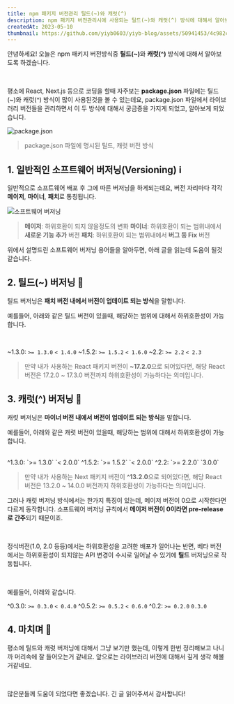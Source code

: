 ```yaml
---
title: npm 패키지 버전관리 틸드(~)와 캐럿(^)
description: npm 패키지 버전관리시에 사용되는 틸드(~)와 캐럿(^) 방식에 대해서 알아보겠습니다.
createdAt: 2023-05-10
thumbnail: https://github.com/yiyb0603/yiyb-blog/assets/50941453/4c982ca9-7c9a-4a2d-abb9-f203db0c7db2
---
```


안녕하세요! 오늘은 npm 패키지 버전방식중 <strong>틸드(~)</strong>와 **캐럿(^)** 방식에 대해서 알아보도록 하겠습니다.

<br />

평소에 React, Next.js 등으로 코딩을 할때 자주보는 **package.json** 파일에는 틸드(~)와 캐럿(^) 방식이 많이 사용된것을 볼 수 있는데요, package.json 파일에서 라이브러리 버전들을 관리하면서 이 두 방식에 대해서 궁금증을 가지게 되었고, 알아보게 되었습니다.

![package.json](https://github.com/mantinedev/postcss-preset-mantine/assets/50941453/c3b16389-b06e-497f-b118-28da2e1da7da)

> package.json 파일에 명시된 틸드, 캐럿 버전 방식

## 1. 일반적인 소프트웨어 버저닝(Versioning) ℹ

일반적으로 소프트웨어 배포 후 그에 따른 버저닝을 하게되는데요, 버전 자리마다 각각 **메이저**, **마이너**, **패치**로 통칭됩니다.

![소프트웨어 버저닝](https://github.com/mantinedev/postcss-preset-mantine/assets/50941453/b30c24d3-95e5-41cb-8f4a-a681a19e3220)

> **메이저**: 하위호환이 되지 않을정도의 변화
> **마이너**: 하위호환이 되는 범위내에서 **새로운 기능 추가** 버전
> **패치**: 하위호환이 되는 범위내에서 **버그 등 Fix** 버전

위에서 설명드린 소프트웨어 버저닝 용어들을 알아두면, 아래 글을 읽는데 도움이 될것 같습니다.

## 2. 틸드(~) 버저닝 🦐

틸드 버저닝은 **패치 버전 내에서 버전이 업데이트 되는 방식**을 말합니다.

예를들어, 아래와 같은 틸드 버전이 있을때, 해당하는 범위에 대해서 하위호환성이 가능합니다.

<br />

~1.3.0: `>= 1.3.0` `< 1.4.0`
~1.5.2: `>= 1.5.2` `< 1.6.0`
~2.2: `>= 2.2` `< 2.3`

> 만약 내가 사용하는 React 패키지 버전이 **~17.2.0**으로 되어있다면, 해당 React 버전은 17.2.0 ~ 17.3.0 버전까지 하위호환성이 가능하다는 의미입니다.

## 3. 캐럿(^) 버저닝 🐇

캐럿 버저닝은 **마이너 버전 내에서 버전이 업데이트 되는 방식**을 말합니다.

예를들어, 아래와 같은 캐럿 버전이 있을때, 해당하는 범위에 대해서 하위호환성이 가능합니다.

<br />
^1.3.0: `>= 1.3.0` `< 2.0.0`
^1.5.2: `>= 1.5.2` `< 2.0.0`
^2.2: `>= 2.2.0` `3.0.0`

> 만약 내가 사용하는 Next 패키지 버전이 **^13.2.0**으로 되어있다면, 해당 React 버전은 13.2.0 ~ 14.0.0 버전까지 하위호환성이 가능하다는 의미입니다.

그러나 캐럿 버저닝 방식에서는 한가지 특징이 있는데, 메이저 버전이 0으로 시작한다면 다르게 동작합니다. 소프트웨어 버저닝 규칙에서 **메이저 버전이 0이라면 pre-release로 간주**되기 때문이죠.

<br />

정식버전(1.0, 2.0 등등)에서는 하위호환성을 고려한 배포가 일어나는 반면, 베타 버전에서는 하위호환성이 되지않는 API 변경이 수시로 일어날 수 있기에 **틸드** 버저닝으로 작동됩니다.

<br />

예를들어, 아래와 같습니다.

^0.3.0: `>= 0.3.0` `< 0.4.0`
^0.5.2: `>= 0.5.2` `< 0.6.0`
^0.2: `>= 0.2.0` `0.3.0`

## 4. 마치며 📌

평소에 틸드와 캐럿 버저닝에 대해서 그냥 보기만 했는데, 이렇게 한번 정리해보고 나니까 머리속에 잘 들어오는거 같네요. 앞으로는 라이브러리 버전에 대해서 깊게 생각 해볼거같네요.

<br />

많은분들께 도움이 되었다면 좋겠습니다. 긴 글 읽어주셔서 감사합니다!
